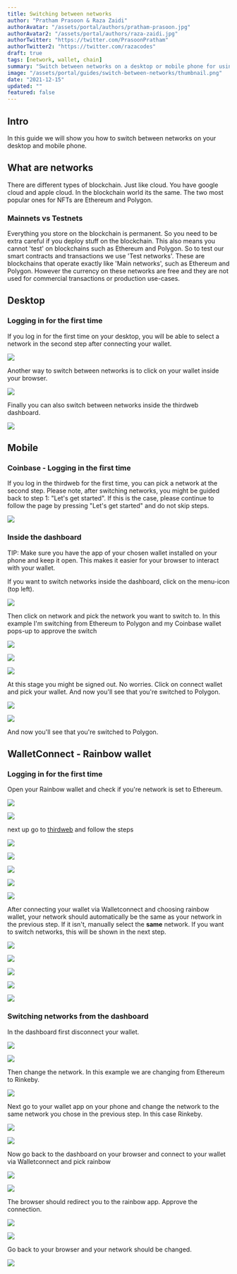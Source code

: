 ```yaml
---
title: Switching between networks
author: "Pratham Prasoon & Raza Zaidi"
authorAvatar: "/assets/portal/authors/pratham-prasoon.jpg"
authorAvatar2: "/assets/portal/authors/raza-zaidi.jpg"
authorTwitter: "https://twitter.com/PrasoonPratham"
authorTwitter2: "https://twitter.com/razacodes"
draft: true
tags: [network, wallet, chain]
summary: "Switch between networks on a desktop or mobile phone for using the thirdweb dashboard"
image: "/assets/portal/guides/switch-between-networks/thumbnail.png"
date: "2021-12-15"
updated: ""
featured: false
---
```


## Intro

In this guide we will show you how to switch between networks on your desktop and mobile phone.

## What are networks

There are different types of blockchain. Just like cloud. You have google cloud and apple cloud. In the blockchain world its the same. The two most popular ones for NFTs are Ethereum and Polygon.

### Mainnets vs Testnets

Everything you store on the blockchain is permanent. So you need to be extra careful if you deploy stuff on the blockchain. This also means you cannot 'test' on blockchains such as Ethereum and Polygon. So to test our smart contracts and transactions we use 'Test networks'. These are blockchains that operate exactly like 'Main networks', such as Ethereum and Polygon. However the currency on these networks are free and they are not used for commercial transactions or production use-cases.

## Desktop

### Logging in for the first time

If you log in for the first time on your desktop, you will be able to select a network in the second step after connecting your wallet.

![](/assets/portal/guides/switch-between-networks/connect-wallet.png)

Another way to switch between networks is to click on your wallet inside your browser.

![](/assets/portal/guides/switch-between-networks/rinkeby.png)

Finally you can also switch between networks inside the thirdweb dashboard.

![](/assets/portal/guides/switch-between-networks/ethereum-selected.png)

## Mobile

### Coinbase - Logging in the first time

If you log in the thirdweb for the first time, you can pick a network at the second step. Please note, after switching networks, you might be guided back to step 1: "Let's get started". If this is the case, please continue to follow the page by pressing "Let's get started" and do not skip steps.

![](/assets/portal/guides/switch-between-networks/step3-dashboard.jpg)

### Inside the dashboard

TIP: Make sure you have the app of your chosen wallet installed on your phone and keep it open. This makes it easier for your browser to interact with your wallet. 

If you want to switch networks inside the dashboard, click on the menu-icon (top left).

![](/assets/portal/guides/switch-between-networks/createproj.jpg)

Then click on network and pick the network you want to switch to. In this example I'm switching from Ethereum to Polygon and my Coinbase wallet pops-up to approve the switch

<ImageSideToSide>

![](/assets/portal/guides/switch-between-networks/eth-iphone.jpg)

![](/assets/portal/guides/switch-between-networks/switch-to-polygon.jpg)

![](/assets/portal/guides/switch-between-networks/network-list-phone.jpg)

</ImageSideToSide>

At this stage you might be signed out. No worries. Click on connect wallet and pick your wallet. And now you'll see that you're switched to Polygon.

<ImageSideToSide>

![](/assets/portal/guides/switch-between-networks/createprojthirdweb.jpg)

![](/assets/portal/guides/switch-between-networks/create-project.jpg)

</ImageSideToSide>

And now you'll see that you're switched to Polygon. 

## WalletConnect - Rainbow wallet

### Logging in for the first time

Open your Rainbow wallet and check if you're network is set to Ethereum.

<ImageSideToSide>

![](/assets/portal/guides/switch-between-networks/add-cash.png)

![](/assets/portal/guides/switch-between-networks/settings1.png)

</ImageSideToSide>

next up go to [thirdweb](http://thirdweb.com/dashboard) and follow the steps

<ImageSideToSide>

![](/assets/portal/guides/switch-between-networks/get-started.png)

![](/assets/portal/guides/switch-between-networks/connect-wallet-dashboard.png)

![](/assets/portal/guides/switch-between-networks/thirdweb-walletconnect.png)

![](/assets/portal/guides/switch-between-networks/walletconnect.png)

![](/assets/portal/guides/switch-between-networks/thirdweb-connect.png)

</ImageSideToSide>

After connecting your wallet via Walletconnect and choosing rainbow wallet, your network should automatically be the same as your network in the previous step. If it isn't, manually select the **same** network. If you want to switch networks, this will be shown in the next step.

<ImageSideToSide>

![](/assets/portal/guides/switch-between-networks/connect-wallet-eth-selected.png)

![](/assets/portal/guides/switch-between-networks/create-project.png)

![](/assets/portal/guides/switch-between-networks/setup-selecting-ethereum.png)

![](/assets/portal/guides/switch-between-networks/setup-end.png)

![](/assets/portal/guides/switch-between-networks/setup-ethereum.png)

</ImageSideToSide>

### Switching networks from the dashboard

In the dashboard first disconnect your wallet.

<ImageSideToSide>

![](/assets/portal/guides/switch-between-networks/create-project.png)

![](/assets/portal/guides/switch-between-networks/ethereum-phone-thirdweb.png)

</ImageSideToSide>

Then change the network. In this example we are changing from Ethereum to Rinkeby.

![](/assets/portal/guides/switch-between-networks/select-network.png)

Next go to your wallet app on your phone and change the network to the same network you chose in the previous step. In this case Rinkeby.

<ImageSideToSide>

![](/assets/portal/guides/switch-between-networks/settings-wallet-connect.png)

![](/assets/portal/guides/switch-between-networks/rinkeby-selected.png)

</ImageSideToSide>

Now go back to the dashboard on your browser and connect to your wallet via Walletconnect and pick rainbow

<ImageSideToSide>

![](/assets/portal/guides/switch-between-networks/create-proj.png)

![](/assets/portal/guides/switch-between-networks/thirdweb-setup-options.png)

</ImageSideToSide>

The browser should redirect you to the rainbow app. Approve the connection.

<ImageSideToSide>

![](/assets/portal/guides/switch-between-networks/walletconnect-thirdweb.png)

![](/assets/portal/guides/switch-between-networks/walletconnect-connected.png)

</ImageSideToSide>

Go back to your browser and your network should be changed.

![](/assets/portal/guides/switch-between-networks/phone-dashboard-rinkeby.png)